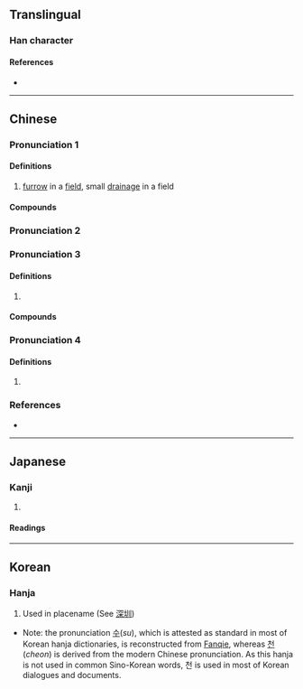 {{also|甽}}
{{character info}}
==Translingual==

===Han character===
{{Han char|rn=32|rad=土|as=03|sn=6|four=42100|canj=GLLL|ids=⿰土川}}

====References====
* {{Han ref|kx=0224.150|dkj=04894|dj=0458.020|hdz=10420.030|uh=5733|ud=22323|bh=A660|bd=42592}}

----

==Chinese==
{{zh-forms}}

===Pronunciation 1===
{{zh-pron
|m=圳
|m_note=Taiwan pronunciation used except for [[深圳]]
|c=zan3
|h=pfs=chun
|md=
|mn=chùn
|mn-t=zung3
|w=
|cat=n
}}

====Definitions====
{{zh-hanzi}}

# [[furrow]] in a [[field]], small [[drainage]] in a field

====Compounds====
{{zh-der|圳溝|嘉南大圳|深圳|水圳}}

===Pronunciation 2===
{{zh-see|畎|v}}

===Pronunciation 3===
{{zh-pron
|m=zùn,chóu
}}

====Definitions====
{{zh-hanzi}}

# {{uncertain|zh|nohypothesis=1}}

====Compounds====
{{zh-der|八堡圳|嘉南大圳}}

===Pronunciation 4===
{{zh-pron
|m=huái
}}

====Definitions====
{{zh-hanzi}}

# {{uncertain|zh|nohypothesis=1}}

===References===
* {{R:twedu|A00741}}

----

==Japanese==

===Kanji===
{{ja-kanji|grade=|rs=土03}}

# {{rfdef|ja|sort=土03}}

====Readings====
{{ja-readings
|goon=しん
|kanon=しん
|kanyoon=せん
|kun=みぞ-
}}

----

==Korean==

===Hanja===
{{ko-hanja|hangeul=[[수]], [[천]]|rv=su, cheon|mr=su, ch'ŏn}}

# Used in placename (See [[深圳]])

* Note: the pronunciation [[수]](''su''), which is attested as standard in most of Korean hanja dictionaries, is reconstructed from [[w:Fanqie|Fanqie]], whereas [[천]](''cheon'') is derived from the modern Chinese pronunciation. As this hanja is not used in common Sino-Korean words, 천 is used in most of Korean dialogues and documents.